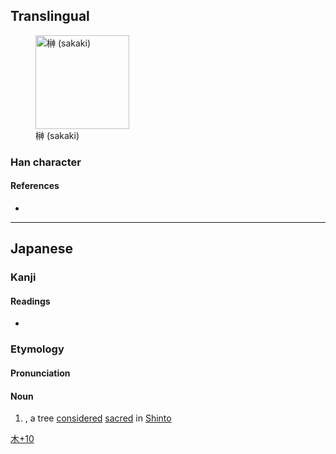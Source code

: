 {{character info/new}}
==Translingual==
[[File:Sakaki branch.jpg|thumb|right|150px|榊 (sakaki)]]

===Han character===
{{Han char|rn=75|rad=木|as=10|sn=14|four=|canj=DIFL|ids=⿰木神}}

====References====
* {{Han ref|kx=0546.251|hdz=21256.061|uh=698A|ud=27018}}

----

==Japanese==

===Kanji===
{{ja-kanji|grade=8|rs=木10}}

====Readings====
* {{ja-readings|on=|kun=[[さかき]] (sakaki)}}

===Etymology===
{{ja-kanjitab|さかき|yomi=kun}}
{{wikipedia|サカキ|lang=ja}}
{{rfe|lang=ja}}

====Pronunciation====
{{ja-pron|さかき|yomi=k}}

====Noun====
{{ja-noun|さかき|サカキ}}

# {{taxlink|Cleyera japonica|species|noshow=1}}, a tree [[consider]]ed [[sacred]] in [[Shinto]]

[[Category:Japanese-only CJKV Characters|木+10]]